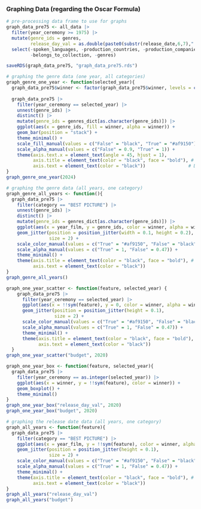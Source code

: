 ### Graphing Data (regarding the Oscar Formula)
```r
# pre-processing data frame to use for graphs
graph_data_pre75 <- all_data |>
  filter(year_ceremony >= 1975) |>
  mutate(genre_ids = genres,
         release_day_val = as.double(paste0(substr(release_date,6,7),".", substr(release_date,9,10)))) |>
  select(-spoken_languages, -production_countries, -production_companies, 
         -belongs_to_collection, -genres)
```

```r
saveRDS(graph_data_pre75, "graph_data_pre75.rds")
```

```r
# graphing the genre data (one year, all categories)
graph_genre_one_year <- function(selected_year){
  graph_data_pre75$winner <- factor(graph_data_pre75$winner, levels = c("True", "False"))
  
  graph_data_pre75 |>
    filter(year_ceremony == selected_year) |>
    unnest(genre_ids) |>
    distinct() |>
    mutate(genre_ids = genres_dict[as.character(genre_ids)]) |>
    ggplot(aes(x = genre_ids, fill = winner, alpha = winner)) + 
    geom_bar(position = "stack") +
    theme_minimal() + 
    scale_fill_manual(values = c("False" = "black", "True" = "#af9150")) + 
    scale_alpha_manual(values = c("False" = 0.9, "True" = 1)) +
    theme(axis.text.x = element_text(angle = 45, hjust = 1),
          axis.title = element_text(color = "black", face = "bold"), # Dark and bold axis titles
          axis.text = element_text(color = "black"))                # Dark axis text)
}
graph_genre_one_year(2024)
```

```r
# graphing the genre data (all years, one category)
graph_genre_all_years <- function(){
  graph_data_pre75 |>
    filter(category == "BEST PICTURE") |>
    unnest(genre_ids) |>
    distinct() |>
    mutate(genre_ids = genres_dict[as.character(genre_ids)]) |>
    ggplot(aes(x = year_film, y = genre_ids, color = winner, alpha = winner)) + 
    geom_jitter(position = position_jitter(width = 0.1, height = 0.2),
                size = 2) +
    scale_color_manual(values = c("True" = "#af9150", "False" = "black")) + 
    scale_alpha_manual(values = c("True" = 1, "False" = 0.47)) +
    theme_minimal() + 
    theme(axis.title = element_text(color = "black", face = "bold"), # Dark and bold axis titles
          axis.text = element_text(color = "black"))
}
graph_genre_all_years()
```

```r
graph_one_year_scatter <- function(feature, selected_year) {
    graph_data_pre75 |>
      filter(year_ceremony == selected_year) |>
      ggplot(aes(x = !!sym(feature), y = 0, color = winner, alpha = winner)) +
      geom_jitter(position = position_jitter(height = 0.1),
                  size = 2) + 
      scale_color_manual(values = c("True" = "#af9150", "False" = "black")) + 
      scale_alpha_manual(values = c("True" = 1, "False" = 0.47)) +
      theme_minimal() + 
      theme(axis.title = element_text(color = "black", face = "bold"), # Dark and bold axis titles
            axis.text = element_text(color = "black"))
  }
graph_one_year_scatter("budget", 2020)
```
```r
graph_one_year_box <- function(feature, selected_year){
  graph_data_pre75 |>
    filter(year_ceremony == as.integer(selected_year)) |>
    ggplot(aes(x = winner, y = !!sym(feature), color = winner)) +
    geom_boxplot() + 
    theme_minimal()
}
graph_one_year_box("release_day_val", 2020)
graph_one_year_box("budget", 2020)
```

```r
# graphing the release date data (all years, one category)
graph_all_years <- function(feature){
  graph_data_pre75 |>
    filter(category == "BEST PICTURE") |>
    ggplot(aes(x = year_film, y = !!sym(feature), color = winner, alpha = winner)) +
    geom_jitter(position = position_jitter(height = 0.1),
                size = 2) + 
    scale_color_manual(values = c("True" = "#af9150", "False" = "black")) + 
    scale_alpha_manual(values = c("True" = 1, "False" = 0.47)) +
    theme_minimal() + 
    theme(axis.title = element_text(color = "black", face = "bold"), # Dark and bold axis titles
          axis.text = element_text(color = "black"))
}
graph_all_years("release_day_val")
graph_all_years("budget")
```

